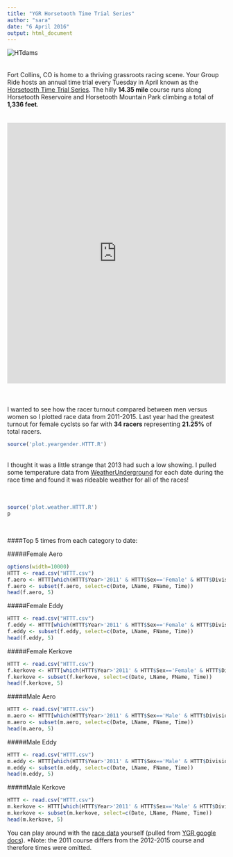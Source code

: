 ```yaml
---
title: "YGR Horsetooth Time Trial Series"
author: "sara"
date: "6 April 2016"
output: html_document
---
```

![HTdams](https://raw.githubusercontent.com/skammlade/skammlade.github.io/master/images/dams_handlebar.jpg)
<br>
<br>
<br>
Fort Collins, CO is home to a thriving grassroots racing scene. Your Group Ride hosts an annual time trial every Tuesday in April known as the [Horsetooth Time Trial Series](http://yourgroupride.com/index.php/local-races/horsetooth-time-trial-series). The hilly **14.35 mile** course runs along Horsetooth Reservoire and Horsetooth Mountain Park climbing a total of **1,336 feet**.
<br>
<br>
<br>
<iframe style="width:100%;height:600px;" src="https://veloviewer.com/segments/1213731/embed2" frameborder="0" scrolling="no"></iframe>  
<br>
<br>
<br>
I wanted to see how the racer turnout compared between men versus women so I plotted race data from 2011-2015. Last year had the greatest turnout for female cyclsts so far with **34 racers** representing **21.25%** of total racers.

```r
source('plot.yeargender.HTTT.R')
```
<br>
I thought it was a little strange that 2013 had such a low showing. I pulled some temperature data from [WeatherUnderground](https://www.wunderground.com/cgi-bin/findweather/getForecast?query=pws:KCOFORTC71) for each date during the race time and found it was rideable weather for all of the races!
<br>
<br>
<br>
```r
source('plot.weather.HTTT.R')
p
```
<br>

####Top 5 times from each category to date: 

#####Female Aero 
```r
options(width=10000)
HTTT <- read.csv("HTTT.csv")
f.aero <- HTTT[which(HTTT$Year>'2011' & HTTT$Sex=='Female' & HTTT$Division=='Aero'), ] 
f.aero <- subset(f.aero, select=c(Date, LName, FName, Time))
head(f.aero, 5)
```
#####Female Eddy 
```r
HTTT <- read.csv("HTTT.csv")
f.eddy <- HTTT[which(HTTT$Year>'2011' & HTTT$Sex=='Female' & HTTT$Division=='Eddy'), ]
f.eddy <- subset(f.eddy, select=c(Date, LName, FName, Time))
head(f.eddy, 5)
```
#####Female Kerkove
```r
HTTT <- read.csv("HTTT.csv")
f.kerkove <- HTTT[which(HTTT$Year>'2011' & HTTT$Sex=='Female' & HTTT$Division=='Kerkove'), ]
f.kerkove <- subset(f.kerkove, select=c(Date, LName, FName, Time))
head(f.kerkove, 5)
```
#####Male Aero
```r
HTTT <- read.csv("HTTT.csv")
m.aero <- HTTT[which(HTTT$Year>'2011' & HTTT$Sex=='Male' & HTTT$Division=='Aero'), ]
m.aero <- subset(m.aero, select=c(Date, LName, FName, Time))
head(m.aero, 5)
```
#####Male Eddy 
```r
HTTT <- read.csv("HTTT.csv")
m.eddy <- HTTT[which(HTTT$Year>'2011' & HTTT$Sex=='Male' & HTTT$Division=='Eddy'), ]
m.eddy <- subset(m.eddy, select=c(Date, LName, FName, Time))
head(m.eddy, 5)
```
#####Male Kerkove
```r
HTTT <- read.csv("HTTT.csv")
m.kerkove <- HTTT[which(HTTT$Year>'2011' & HTTT$Sex=='Male' & HTTT$Division=='Kerkove'), ]
m.kerkove <- subset(m.kerkove, select=c(Date, LName, FName, Time))
head(m.kerkove, 5)
```

You can play around with the [race data](https://github.com/skammlade/projects/blob/master/HTTT/HTTT.csv) yourself (pulled from [YGR google docs](https://docs.google.com/spreadsheets/d/1dNnqC5YTzURecVyo8U4a_RAv-KwQoJtCwnjseIOjg1g/edit?pref=2&pli=1#gid=234516618)). *Note: the 2011 course differs from the 2012-2015 course and therefore times were omitted.
